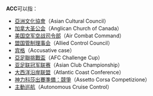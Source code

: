 '''ACC'''可以指：

* [[亞洲文化協會|亞洲文化協會]]（Asian Cultural Council）
* [[加拿大圣公会|加拿大圣公会]]（Anglican Church of Canada）
* [[美国空军空战司令部|美国空军空战司令部]]（Air Combat Command）
* [[盟国管制理事会|盟国管制理事会]]（Allied Control Council）
* [[宾格|宾格]]（Accusative case）
* [[亞足聯挑戰盃|亞足聯挑戰盃]]（AFC Challenge Cup）
* [[亚足联冠军联赛|亚足联冠军联赛]]（Asian Club Championship）
* [[大西洋沿岸联盟|大西洋沿岸联盟]]（Atlantic Coast Conference）
* [[神力科莎出賽準備：競爭|神力科莎出賽準備：競爭]]（Assetto Corsa Competizione）
* [[主動巡航|主動巡航]]（Autonomous Cruise Control）

{{disambig|Cat=三字拉丁字母縮寫消歧義}}